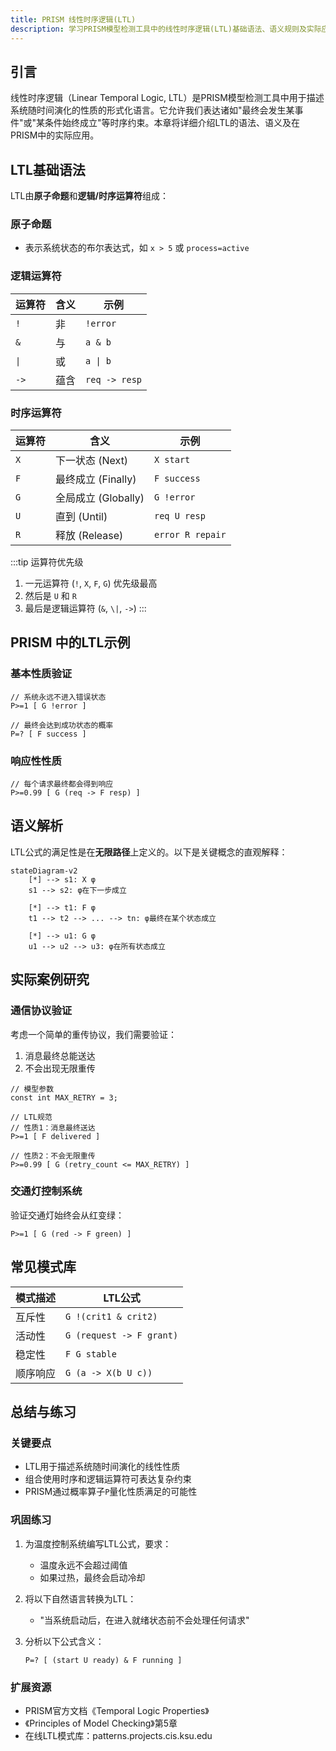 ```yaml
---
title: PRISM 线性时序逻辑(LTL)
description: 学习PRISM模型检测工具中的线性时序逻辑(LTL)基础语法、语义规则及实际应用场景，通过示例掌握概率系统性质验证方法。
---
```


## 引言

线性时序逻辑（Linear Temporal Logic, LTL）是PRISM模型检测工具中用于描述系统随时间演化的性质的形式化语言。它允许我们表达诸如"最终会发生某事件"或"某条件始终成立"等时序约束。本章将详细介绍LTL的语法、语义及在PRISM中的实际应用。

## LTL基础语法

LTL由**原子命题**和**逻辑/时序运算符**组成：

### 原子命题
- 表示系统状态的布尔表达式，如 `x > 5` 或 `process=active`

### 逻辑运算符
| 运算符 | 含义          | 示例               |
|--------|---------------|--------------------|
| `!`    | 非            | `!error`           |
| `&`    | 与            | `a & b`            |
| `\|`   | 或            | `a \| b`           |
| `->`   | 蕴含          | `req -> resp`      |

### 时序运算符
| 运算符 | 含义                     | 示例                |
|--------|--------------------------|---------------------|
| `X`    | 下一状态 (Next)          | `X start`          |
| `F`    | 最终成立 (Finally)       | `F success`        |
| `G`    | 全局成立 (Globally)      | `G !error`         |
| `U`    | 直到 (Until)             | `req U resp`       |
| `R`    | 释放 (Release)           | `error R repair`   |

:::tip 运算符优先级
1. 一元运算符 (`!`, `X`, `F`, `G`) 优先级最高
2. 然后是 `U` 和 `R`
3. 最后是逻辑运算符 (`&`, `\|`, `->`)
:::

## PRISM 中的LTL示例

### 基本性质验证
```prism
// 系统永远不进入错误状态
P>=1 [ G !error ]

// 最终会达到成功状态的概率
P=? [ F success ]
```

### 响应性性质
```prism
// 每个请求最终都会得到响应
P>=0.99 [ G (req -> F resp) ]
```

## 语义解析

LTL公式的满足性是在**无限路径**上定义的。以下是关键概念的直观解释：

```mermaid
stateDiagram-v2
    [*] --> s1: X φ
    s1 --> s2: φ在下一步成立
    
    [*] --> t1: F φ
    t1 --> t2 --> ... --> tn: φ最终在某个状态成立
    
    [*] --> u1: G φ
    u1 --> u2 --> u3: φ在所有状态成立
```

## 实际案例研究

### 通信协议验证
考虑一个简单的重传协议，我们需要验证：
1. 消息最终总能送达
2. 不会出现无限重传

```prism
// 模型参数
const int MAX_RETRY = 3;

// LTL规范
// 性质1：消息最终送达
P>=1 [ F delivered ]

// 性质2：不会无限重传
P>=0.99 [ G (retry_count <= MAX_RETRY) ]
```

### 交通灯控制系统
验证交通灯始终会从红变绿：

```prism
P>=1 [ G (red -> F green) ]
```

## 常见模式库

| 模式描述                | LTL公式                   |
|-------------------------|---------------------------|
| 互斥性                  | `G !(crit1 & crit2)`      |
| 活动性                  | `G (request -> F grant)`  |
| 稳定性                  | `F G stable`             |
| 顺序响应                | `G (a -> X(b U c))`       |

## 总结与练习

### 关键要点
- LTL用于描述系统随时间演化的线性性质
- 组合使用时序和逻辑运算符可表达复杂约束
- PRISM通过概率算子`P`量化性质满足的可能性

### 巩固练习
1. 为温度控制系统编写LTL公式，要求：
   - 温度永远不会超过阈值
   - 如果过热，最终会启动冷却

2. 将以下自然语言转换为LTL：
   - "当系统启动后，在进入就绪状态前不会处理任何请求"

3. 分析以下公式含义：
   ```prism
   P=? [ (start U ready) & F running ]
   ```

### 扩展资源
- PRISM官方文档《Temporal Logic Properties》
- 《Principles of Model Checking》第5章
- 在线LTL模式库：patterns.projects.cis.ksu.edu